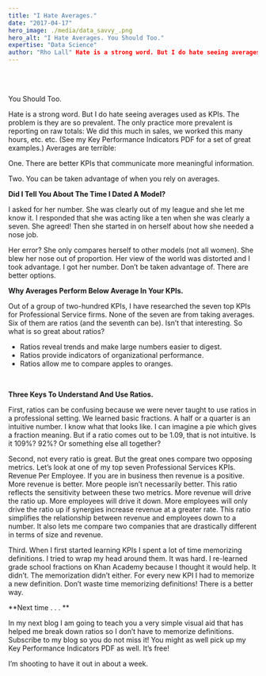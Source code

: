 ```yaml
---
title: "I Hate Averages."
date: "2017-04-17"
hero_image: ./media/data_savvy_.png
hero_alt: "I Hate Averages. You Should Too."
expertise: "Data Science"
author: "Rho Lall" Hate is a strong word. But I do hate seeing averages used as KPIs. The problem is . . ."
---
```

<br/>
<br/>

You Should Too.
<br/>

Hate is a strong word. But I do hate seeing averages used as KPIs. The problem is they are so prevalent. The only practice more prevalent is reporting on raw totals: We did this much in sales, we worked this many hours, etc. etc. (See my Key Performance Indicators PDF for a set of great examples.) Averages are terrible:
<br/>

One. There are better KPIs that communicate more meaningful information.
<br/>

Two. You can be taken advantage of when you rely on averages.
<br/>

**Did I Tell You About The Time I Dated A Model?**
<br/>

I asked for her number. She was clearly out of my league and she let me know it. I responded that she was acting like a ten when she was clearly a seven. She agreed! Then she started in on herself about how she needed a nose job.
<br/>

Her error? She only compares herself to other models (not all women). She blew her nose out of proportion. Her view of the world was distorted and I took advantage. I got her number.
Don’t be taken advantage of. There are better options.
<br/>

**Why Averages Perform Below Average In Your KPIs.**
<br/>
 
Out of a group of two-hundred KPIs, I have researched the seven top KPIs for Professional Service firms. None of the seven are from taking averages. Six of them are ratios (and the seventh can be). Isn’t that interesting. So what is so great about ratios?
<br/>

- Ratios reveal trends and make large numbers easier to digest.
- Ratios provide indicators of organizational performance.
- Ratios allow me to compare apples to oranges.

<br/>

**Three Keys To Understand And Use Ratios.**
<br/>
 
First, ratios can be confusing because we were never taught to use ratios in a professional setting. We learned basic fractions. A half or a quarter is an intuitive number. I know what that looks like. I can imagine a pie which gives a fraction meaning. But if a ratio comes out to be 1.09, that is not intuitive. Is it 109%? 92%? Or something else all together?
<br/>

Second, not every ratio is great. But the great ones compare two opposing metrics. Let’s look at one of my top seven Professional Services KPIs. Revenue Per Employee. If you are in business then revenue is a positive. More revenue is better. More people isn’t necessarily better. This ratio reflects the sensitivity between these two metrics. More revenue will drive the ratio up. More employees will drive it down. More employees will only drive the ratio up if synergies increase revenue at a greater rate. This ratio simplifies the relationship between revenue and employees down to a number. It also lets me compare two companies that are drastically different in terms of size and revenue.
<br/>

Third. When I first started learning KPIs I spent a lot of time memorizing definitions. I tried to wrap my head around them. It was hard. I re-learned grade school fractions on Khan Academy because I thought it would help. It didn’t. The memorization didn’t either. For every new KPI I had to memorize a new definition. Don’t waste time memorizing definitions!
There is a better way.
 <br/>

**Next time . . . **
<br/>

In my next blog I am going to teach you a very simple visual aid that has helped me break down ratios so I don’t have to memorize definitions. Subscribe to my blog so you do not miss it! You might as well pick up my Key Performance Indicators PDF as well. It’s free!
<br/>

I’m shooting to have it out in about a week.
